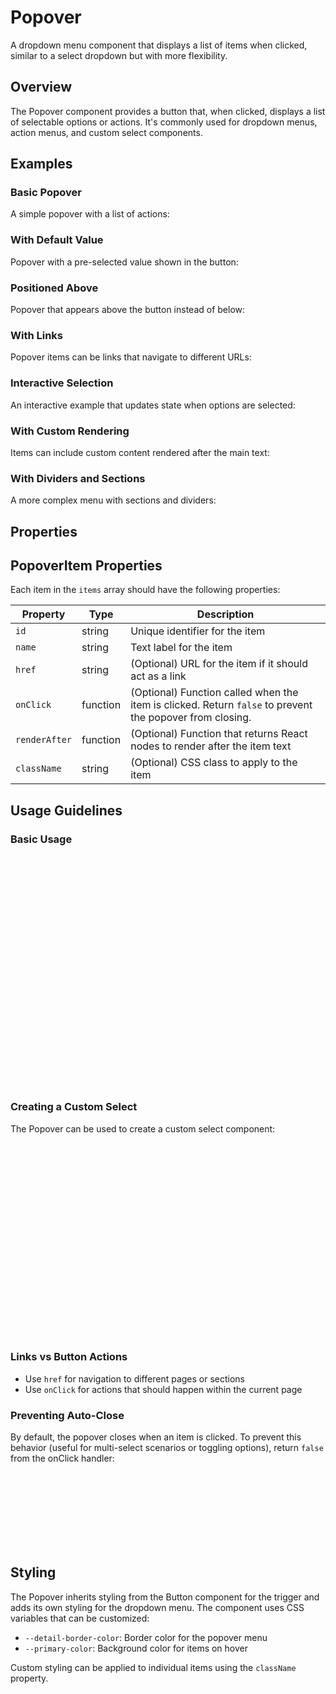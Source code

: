 

<Meta of={PopoverStories} />

# Popover

A dropdown menu component that displays a list of items when clicked, similar to a select dropdown but with more flexibility.

## Overview

The Popover component provides a button that, when clicked, displays a list of selectable options or actions. It's commonly used for dropdown menus, action menus, and custom select components.

## Examples

### Basic Popover

A simple popover with a list of actions:

<Canvas of={PopoverStories.Default} />

### With Default Value

Popover with a pre-selected value shown in the button:

<Canvas of={PopoverStories.WithDefaultValue} />

### Positioned Above

Popover that appears above the button instead of below:

<Canvas of={PopoverStories.PositionedTop} />

### With Links

Popover items can be links that navigate to different URLs:

<Canvas of={PopoverStories.WithLinks} />

### Interactive Selection

An interactive example that updates state when options are selected:

<Canvas of={PopoverStories.Interactive} />

### With Custom Rendering

Items can include custom content rendered after the main text:

<Canvas of={PopoverStories.WithCustomRendering} />

### With Dividers and Sections

A more complex menu with sections and dividers:

<Canvas of={PopoverStories.WithDividers} />

## Properties

<Controls />

## PopoverItem Properties

Each item in the `items` array should have the following properties:

| Property      | Type     | Description                                                                                              |
| ------------- | -------- | -------------------------------------------------------------------------------------------------------- |
| `id`          | string   | Unique identifier for the item                                                                           |
| `name`        | string   | Text label for the item                                                                                  |
| `href`        | string   | (Optional) URL for the item if it should act as a link                                                   |
| `onClick`     | function | (Optional) Function called when the item is clicked. Return `false` to prevent the popover from closing. |
| `renderAfter` | function | (Optional) Function that returns React nodes to render after the item text                               |
| `className`   | string   | (Optional) CSS class to apply to the item                                                                |

## Usage Guidelines

### Basic Usage

```jsx
import { Popover } from '@exogee/graphweaver-admin-ui-components';

const items = [
  {
    id: 'item1',
    name: 'Option 1',
    onClick: () => console.log('Option 1 clicked'),
  },
  {
    id: 'item2',
    name: 'Option 2',
    onClick: () => console.log('Option 2 clicked'),
  },
];

// As an action menu
<Popover items={items}>
  Actions
</Popover>

// With a default value
<Popover
  items={items}
  defaultValue={items[0]}
/>
```

### Creating a Custom Select

The Popover can be used to create a custom select component:

```jsx
import { useState } from 'react';
import { Popover } from '@exogee/graphweaver-admin-ui-components';

function CustomSelect() {
	const [selectedValue, setSelectedValue] = useState('Select an option');

	const items = [
		{
			id: 'option1',
			name: 'Option 1',
			onClick: () => setSelectedValue('Option 1'),
		},
		{
			id: 'option2',
			name: 'Option 2',
			onClick: () => setSelectedValue('Option 2'),
		},
	];

	return <Popover items={items}>{selectedValue}</Popover>;
}
```

### Links vs Button Actions

- Use `href` for navigation to different pages or sections
- Use `onClick` for actions that should happen within the current page

### Preventing Auto-Close

By default, the popover closes when an item is clicked. To prevent this behavior (useful for multi-select scenarios or toggling options), return `false` from the onClick handler:

```jsx
{
  id: 'toggle',
  name: 'Toggle Feature',
  onClick: () => {
    // Toggle logic here
    return false; // Prevents the popover from closing
  }
}
```

## Styling

The Popover inherits styling from the Button component for the trigger and adds its own styling for the dropdown menu. The component uses CSS variables that can be customized:

- `--detail-border-color`: Border color for the popover menu
- `--primary-color`: Background color for items on hover

Custom styling can be applied to individual items using the `className` property.
